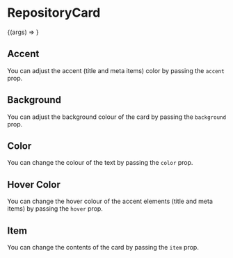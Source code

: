 

<Meta title="RepositoryCard" component={RepositoryCard} />

# RepositoryCard

<Preview>
  <Story
    name="Basic"
    args={{
      item: {
        name: "stegappasaurus",
        description: "An mobile app, created using React Native. Uses steganography to hide messages in images.",
        link: "/project/stegappasaurus",
        stars: 4,
        url: "https://gitlab.com/hmajid2301/stegappasaurus",
      },
    }}
  >
    {(args) => <RepositoryCard {...args} />}
  </Story>
</Preview>

<Props story="Basic" />

## Accent

You can adjust the accent (title and meta items) color by passing the `accent` prop.

<Preview>
  <Story name="Accent Colour">
    <RepositoryCard
      accent="gray-500"
      item={{
        name: 'stegappasaurus',
        description:
          'An mobile app, created using React Native. Uses steganography to hide messages in images.',
        link: '/project/stegappasaurus',
        stars: 4,
        url: 'https://gitlab.com/hmajid2301/stegappasaurus',
      }}
    />
  </Story>
</Preview>

## Background

You can adjust the background colour of the card by passing the `background` prop.

<Preview>
  <Story name="Background">
    <RepositoryCard
      background="gray-100"
      item={{
        name: 'stegappasaurus',
        description:
          'An mobile app, created using React Native. Uses steganography to hide messages in images.',
        link: '/project/stegappasaurus',
        stars: 4,
        url: 'https://gitlab.com/hmajid2301/stegappasaurus',
      }}
    />
  </Story>
</Preview>

## Color

You can change the colour of the text by passing the `color` prop.

<Preview>
  <Story name="Color">
    <RepositoryCard
      color="gray-500"
      item={{
        name: 'stegappasaurus',
        description:
          'An mobile app, created using React Native. Uses steganography to hide messages in images.',
        link: '/project/stegappasaurus',
        stars: 4,
        url: 'https://gitlab.com/hmajid2301/stegappasaurus',
      }}
    />
  </Story>
</Preview>

## Hover Color

You can change the hover colour of the accent elements (title and meta items) by passing the `hover` prop.

<Preview>
  <Story name="Hover Color">
    <RepositoryCard
      hover="purple-500"
      item={{
        name: 'stegappasaurus',
        description:
          'An mobile app, created using React Native. Uses steganography to hide messages in images.',
        link: '/project/stegappasaurus',
        stars: 4,
        url: 'https://gitlab.com/hmajid2301/stegappasaurus',
      }}
    />
  </Story>
</Preview>

## Item

You can change the contents of the card by passing the `item` prop.

<Preview>
  <Story name="Item">
    <RepositoryCard
      item={{
        name: 'composerisation',
        description: 'Converts commands between docker run and docker compose.',
        link: '/project/composerisation',
        stars: 1,
        url: 'https://gitlab.com/hmajid2301/composerisation',
      }}
    />
  </Story>
</Preview>
